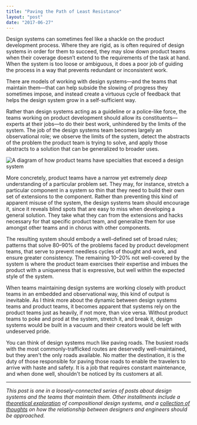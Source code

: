 ```yaml
---
title: "Paving the Path of Least Resistance"
layout: "post"
date: "2017-06-27"
---
```


Design systems can sometimes feel like a shackle on the product development
process. Where they are rigid, as is often required of design systems in order
for them to succeed, they may slow down product teams when their coverage
doesn’t extend to the requirements of the task at hand. When the system is too
loose or ambiguous, it does a poor job of guiding the process in a way that
prevents redundant or inconsistent work.

There are models of working with design systems—and the teams that maintain
them—that can help subside the slowing of progress they sometimes impose, and
instead create a virtuous cycle of feedback that helps the design system grow in
a self-sufficient way.

Rather than design systems acting as a guideline or a police-like force, the
teams working on product development should allow its constituents—experts at
their jobs—to do their best work, unhindered by the limits of the system. The
job of the design systems team becomes largely an observational role; we observe
the limits of the system, detect the abstracts of the problem the product team
is trying to solve, and apply those abstracts to a solution that can be
generalized to broader uses.

<Image
    alt="A diagram of how product teams have specialties that exceed a design system"
    src="2017/06/designSystems.png"
/>

More concretely, product teams have a narrow yet extremely _deep_ understanding
of a particular problem set. They may, for instance, stretch a particular
component in a system so thin that they need to build their own set of
extensions to the component. Rather than preventing this kind of apparent misuse
of the system, the design systems team should encourage it, since it reveals
blind spots that are easy to miss when developing a general solution. They take
what they can from the extensions and hacks necessary for that specific product
team, and generalize them for use amongst other teams and in chorus with other
components.

The resulting system should embody a well-defined set of broad rules; patterns
that solve 80–90% of the problems faced by product development teams, that serve
to prevent needless cycles of thought and work, and ensure greater consistency.
The remaining 10–20% not well-covered by the system is where the product team
exercises their expertise and imbues the product with a uniqueness that is
expressive, but well within the expected style of the system.

When teams maintaining design systems are working closely with product teams in
an embedded and observational way, this kind of output is inevitable. As I think
more about the dynamic between design systems teams and product teams, it
becomes apparent that systems rely on the product teams just as heavily, if not
more, than vice versa. Without product teams to poke and prod at the system,
stretch it, and break it, design systems would be built in a vacuum and their
creators would be left with undeserved pride.

You can think of design systems much like paving roads. The busiest roads with
the most commonly-trafficked routes are deservedly well-maintained, but they
aren't the only roads available. No matter the destination, it is the duty of
those responsible for paving those roads to enable the travelers to arrive with
haste and safety. It is a job that requires constant maintenance, and when done
well, shouldn't be noticed by its customers at all.

---

_This post is one in a loosely-connected series of posts about design systems
and the teams that maintain them. Other installments include a
[theoretical exploration](https://daneden.me/2017/03/29/designing-systems/) of
compositional design systems, and a
[collection of thoughts](https://daneden.me/2017/06/02/casting-graphite-in-gold/)
on how the relationship between designers and engineers should be approached._
